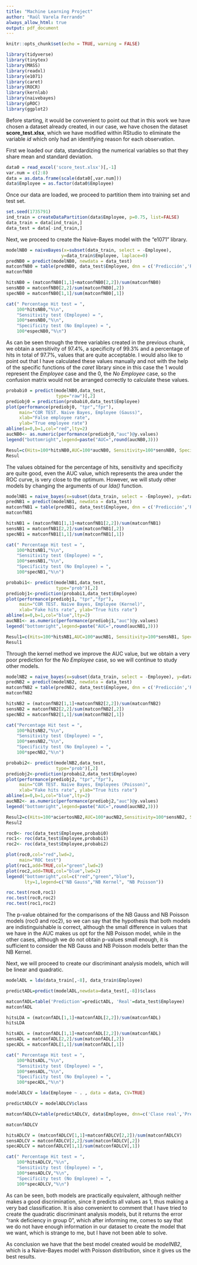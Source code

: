 ```yaml
---
title: "Machine Learning Project"
author: "Raúl Varela Ferrando"
always_allow_html: true
output: pdf_document
---
```


<div class=text-justify>

```r
knitr::opts_chunk$set(echo = TRUE, warning = FALSE)
```

```r
library(tidyverse)
library(tinytex)
library(MASS)
library(readxl)
library(e1071)
library(caret)
library(ROCR)
library(kernlab)
library(naivebayes)
library(pROC)
library(ggplot2)
```

Before starting, it would be convenient to point out that in this work we have chosen a dataset already created, in our case, we have chosen the dataset **score_test.xlsx**, which we have modified within RStudio to eliminate the variable *id* which only had an identifying reason for each observation.

First we loaded our data, standardizing the numerical variables so that they share mean and standard deviation.

```r
data0 = read_excel('score_test.xlsx')[,-1]
var.num = c(2:8)
data = as.data.frame(scale(data0[,var.num]))
data$Employee = as.factor(data0$Employee)
```

Once our data are loaded, we proceed to partition them into training set and test set.

```r
set.seed(1735791)
ind_train = createDataPartition(data$Employee, p=0.75, list=FALSE)
data_train = data[ind_train,]
data_test = data[-ind_train,]
```

Next, we proceed to create the Naive-Bayes model with the “e1071” library.

```r
modelNB0 = naiveBayes(x=subset(data_train, select = -Employee), 
                     y=data_train$Employee, laplace=0)
predNB0 = predict(modelNB0, newdata = data_test)
matconfNB0 = table(predNB0, data_test$Employee, dnn = c('Predicción','Real'))
matconfNB0

hitsNB0 = (matconfNB0[1,1]+matconfNB0[2,2])/sum(matconfNB0)
sensNB0 = matconfNB0[2,2]/sum(matconfNB0[,2])
specNB0 = matconfNB0[1,1]/sum(matconfNB0[,1])

cat(" Percentage Hit test = ",
    100*hitsNB0,"%\n",
    "Sensitivity test (Employee) = ",
    100*sensNB0,"%\n",
    "Specificity test (No Employee) = ",
    100*especNB0,"%\n")
```

As can be seen through the three variables created in the previous chunk, we obtain a sensitivity of 97.4%, a specificity of 99.3% and a percentage of hits in total of 97.7%, values that are quite acceptable. I would also like to point out that I have calculated these values manually and not with the help of the specific functions of the *caret* library since in this case the 1 would represent the *Employee* case and the 0, the *No Employee* case, so the confusion matrix would not be arranged correctly to calculate these values.

```r
probabi0 = predict(modelNB0,data_test,
                   type="raw")[,2]
prediobj0 = prediction(probabi0,data_test$Employee)
plot(performance(prediobj0, "tpr","fpr"),
     main="COR TEST. Naive Bayes, Employee (Gauss)",
     xlab="False employee rate", 
     ylab="True employee rate")
abline(a=0,b=1,col="red",lty=2)
aucNB0<- as.numeric(performance(prediobj0,"auc")@y.values)
legend("bottomright",legend=paste("AUC=",round(aucNB0,3)))
```

```r
Resul=c(Hits=100*hitsNB0,AUC=100*aucNB0, Sensitivity=100*sensNB0, Specificity=100*especNB0)
Resul
```

The values obtained for the percentage of hits, sensitivity and specificity are quite good, even the AUC value, which represents the area under the ROC curve, is very close to the optimum. However, we will study other models by changing the arguments of our *lda()* function. 

```r
modelNB1 = naive_bayes(x=subset(data_train, select = -Employee), y=data_train$Employee, laplace = 0, usekernel=TRUE)
predNB1 = predict(modelNB1, newdata = data_test)
matconfNB1 = table(predNB1, data_test$Employee, dnn = c('Predicción','Real'))
matconfNB1

hitsNB1 = (matconfNB1[1,1]+matconfNB1[2,2])/sum(matconfNB1)
sensNB1 = matconfNB1[2,2]/sum(matconfNB1[,2])
specNB1 = matconfNB1[1,1]/sum(matconfNB1[,1])

cat(" Percentage Hit test = ",
    100*hitsNB1,"%\n",
    "Sensitivity test (Employee) = ",
    100*sensNB1,"%\n",
    "Specificity test (No Employee) = ",
    100*specNB1,"%\n")
```

```r
probabi1<- predict(modelNB1,data_test,
                   type="prob")[,2]
prediobj1<-prediction(probabi1,data_test$Employee)
plot(performance(prediobj1, "tpr","fpr"),
     main="COR TEST. Naive Bayes, Employee (Kernel)",
     xlab="Fake hits rate", ylab="True hits rate")
abline(a=0,b=1,col="blue",lty=2)
aucNB1<- as.numeric(performance(prediobj1,"auc")@y.values)
legend("bottomright",legend=paste("AUC=",round(aucNB1,3)))
```

```r
Resul1=c(Hits=100*hitsNB1,AUC=100*aucNB1, Sensitivity=100*sensNB1, Specificity=100*especNB1)
Resul1
```

Through the kernel method we improve the AUC value, but we obtain a very poor prediction for the *No Employee* case, so we will continue to study other models.

```r
modelNB2 = naive_bayes(x=subset(data_train, select = -Employee), y=data_train$Employee, laplace = 0, usepoisson=TRUE)
predNB2 = predict(modelNB2, newdata = data_test)
matconfNB2 = table(predNB2, data_test$Employee, dnn = c('Predicción','Real'))
matconfNB2

hitsNB2 = (matconfNB2[1,1]+matconfNB2[2,2])/sum(matconfNB2)
sensNB2 = matconfNB2[2,2]/sum(matconfNB2[,2])
specNB2 = matconfNB2[1,1]/sum(matconfNB2[,1])

cat("Percentage Hit test = ",
    100*hitsNB2,"%\n",
    "Sensitivity test (Employee) = ",
    100*sensNB2,"%\n",
    "Specificity test (No Employee) = ",
    100*specNB2,"%\n")
```

```r
probabi2<- predict(modelNB2,data_test,
                   type="prob")[,2] 
prediobj2<-prediction(probabi2,data_test$Employee)
plot(performance(prediobj2, "tpr","fpr"),
     main="COR TEST. Naive Bayes, Employees (Poisson)",
     xlab="Fake hits rate", ylab="True hits rate")
abline(a=0,b=1,col="blue",lty=2)
aucNB2<- as.numeric(performance(prediobj2,"auc")@y.values)
legend("bottomright",legend=paste("AUC=",round(aucNB2,3)))

```
```r
Resul2=c(Hits=100*aciertosNB2,AUC=100*aucNB2,Sensitivity=100*sensNB2, Specificity=100*especNB2)
Resul2
```

```r
roc0<- roc(data_test$Employee,probabi0)
roc1<- roc(data_test$Employee,probabi1)
roc2<- roc(data_test$Employee,probabi2)

plot(roc0,col="red",lwd=2,
     main="ROC test")
plot(roc1,add=TRUE,col="green",lwd=2)
plot(roc2,add=TRUE,col="blue",lwd=2)
legend("bottomright",col=c("red","green","blue"),
       lty=1,legend=c("NB Gauss","NB Kernel", "NB Poisson"))

roc.test(roc0,roc1)
roc.test(roc0,roc2)
roc.test(roc1,roc2)
```
The p-value obtained for the comparisons of the NB Gauss and NB Poisson models (roc0 and roc2), so we can say that the hypothesis that both models are indistinguishable is correct, although the small difference in values that we have in the AUC makes us opt for the NB Poisson model, while in the other cases, although we do not obtain p-values small enough, it is sufficient to consider the NB Gauss and NB Poisson models better than the NB Kernel.

Next, we will proceed to create our discriminant analysis models, which will be linear and quadratic.

```r
modelADL = lda(data_train[,-8], data_train$Employee)

predictADL=predict(modelADL,newdata=data_test[,-8])$class

matconfADL=table('Prediction'=predictADL, 'Real'=data_test$Employee)
matconfADL

hitsLDA = (matconfADL[1,1]+matconfADL[2,2])/sum(matconfADL)
hitsLDA

hitsADL = (matconfADL[1,1]+matconfADL[2,2])/sum(matconfADL)
sensADL = matconfADL[2,2]/sum(matconfADL[,2])
specADL = matconfADL[1,1]/sum(matconfADL[,1])

cat(" Percentage Hit test = ",
    100*hitsADL,"%\n",
    "Sensitivity test (Employee) = ",
    100*sensADL,"%\n",
    "Specificity test (No Employee) = ",
    100*specADL,"%\n")
```

```r
modelADLCV = lda(Employee ~ . , data = data, CV=TRUE)

predictADLCV = modelADLCV$class

matconfADLCV=table(predictADLCV, data$Employee, dnn=c('Clase real','Predicción'))

matconfADLCV

hitsADLCV = (matconfADLCV[1,1]+matconfADLCV[2,2])/sum(matconfADLCV)
sensADLCV = matconfADLCV[2,2]/sum(matconfADLCV[,2])
specADLCV = matconfADLCV[1,1]/sum(matconfADLCV[,1])

cat(" Percentage Hit test = ",
    100*hitsADLCV,"%\n",
    "Sensitivity test (Employee) = ",
    100*sensADLCV,"%\n",
    "Specificity test (No Employee) = ",
    100*specADLCV,"%\n")
```

As can be seen, both models are practically equivalent, although neither makes a good discrimination, since it predicts all values as 1, thus making a very bad classification. It is also convenient to comment that I have tried to create the quadratic discriminant analysis models, but it returns the error “rank deficiency in group 0”, which after informing me, comes to say that we do not have enough information in our dataset to create the model that we want, which is strange to me, but I have not been able to solve.

As conclusion we have that the best model created would be *modelNB2*, which is a Naive-Bayes model with Poisson distribution, since it gives us the best results.
